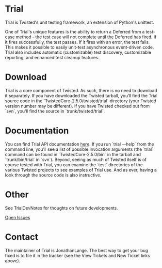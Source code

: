 = Trial =

Trial is Twisted's unit testing framework, an extension of Python's unittest.

One of Trial's unique features is the ability to return a Deferred from a test-case method - the test case will not complete until the Deferred has fired.  If it fires successfully, the test passes.  If it fires with an error, the test fails.  This makes it possible to easily unit-test asynchronous event-driven code.  Trial also includes automatic (customizable) test discovery, customizable reporting, and enhanced test cleanup features.

= Download =

Trial is a core component of Twisted. As such, there is no need to download it separately. If you have downloaded the Twisted tarball, you'll find the Trial source code in the
`TwistedCore-2.5.0/twisted/trial` directory (your Twisted version number may be different). If you have Twisted checked out from `svn`, you'll find the source in `trunk/twisted/trial`.

= Documentation =

You can find Trial API documentation [http://twistedmatrix.com/documents/current/api/twisted.trial.html here]. If you run `trial --help` from the command line, you'll see
a list of possible invocation arguments (the `trial` command can be found in `TwistedCore-2.5.0/bin` in the tarball and `trunk/bin/trial` in `svn`). Beyond, seeing as much of Twisted
itself is of course tested with Trial, you can examine the
`test` directories of the various Twisted projects to see examples of Trial use. And as ever, having a look through the source code is also instructive.

= Other =

See TrialDevNotes for thoughts on future developments.

[query:status=new|assigned|reopened&component=trial Open Issues]

= Contact =

The maintainer of Trial is JonathanLange. The best way to get your bug fixed is to file it in the tracker (see the View Tickets and New Ticket links above).